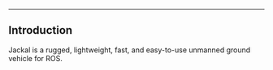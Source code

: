 ----

## Introduction

Jackal is a rugged, lightweight, fast, and easy-to-use unmanned ground vehicle for ROS.
